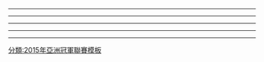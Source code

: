 {{footballbox
|date=2015年2月24日
|time=19:00 [[UTC+09:00|UTC+9]]
|team1=[[全北現代汽車足球俱樂部|全北現代汽車]] {{flagicon|KOR}}
|score=0 – 0
|report=[http://www.the-afc.com/afcasfeeds?fixtureid=8944&stageid=352&tMode=H&view=ajax&show=matchsummary 報告]
|team2={{flagicon|JPN}} [[柏雷素爾]]
|goals1=
|goals2=
|stadium=[[全州市|全州]]，[[全州世界盃體育場]]
|attendance=13,422人
|referee=[[克里斯·比思]]（{{nfa|AUS}}）
}}

{{footballbox
|date=2015年2月24日
|time=18:00 [[UTC+07:00|UTC+7]]
|team1=[[平陽貝卡麥克斯足球俱樂部|平陽比金邁]] {{flagicon|VIE}}
|score=2 – 3
|report=[http://www.the-afc.com/afcasfeeds?fixtureid=8945&stageid=352&tMode=H&view=ajax&show=matchsummary 報告]
|team2={{flagicon|CHN}} [[山東魯能泰山足球俱樂部|山東魯能泰山]]
|goals1={{le|加尼尤·奥塞尼|Ganiyu Oseni|奥塞尼}} {{goal|48}}<br>[[汪强]] {{goal|56|o.g.}}
|goals2=[[王永珀]] {{goal|47}}<br>[[杨旭]] {{goal|61||81}}
|stadium=[[土龍木]]，[[立壘運動場]]
|attendance=8,913人
|referee=[[本·威廉姆斯]]（{{nfa|AUS}}）
}}
----
{{footballbox
|date=2015年3月3日
|time=15:30 [[UTC+08:00|UTC+8]]
|team1=[[山東魯能泰山足球俱樂部|山東魯能泰山]] {{flagicon|CHN}}
|score= 1 – 4
|report=[http://www.the-afc.com/afcasfeeds?fixtureid=8947&stageid=352&tMode=H&view=ajax&show=matchsummary 報告]
|team2={{flagicon|KOR}} [[全北現代汽車足球俱樂部|全北現代汽車]]
|goals1=[[杨旭]] {{goal|61}}
|goals2=[[埃杜·貢薩爾維斯·德·奧利維拉|埃杜]] {{goal|21}}<br>{{link-ko|韓教元|한교원}} {{goal|71}}<br>[[李在城]] {{goal|76}}<br>[[莱昂纳多·罗德里格斯·佩雷拉|莱昂纳多]] {{goal|90+3}}
|stadium=[[濟南]]，[[奥林匹克体育中心]]
|attendance=27,386人
|referee= [[阿卜杜拉·哈桑·穆罕默德]]（{{nfa|UAE}}）
}}

{{footballbox
|date=2015年3月3日
|time=19:00 [[UTC+09:00|UTC+9]]
|team1=[[柏雷素爾]] {{flagicon|JPN}}
|score= 5 – 1
|report=[http://www.the-afc.com/afcasfeeds?fixtureid=8946&stageid=352&tMode=H&view=ajax&show=matchsummary 報告]
|team2={{flagicon|VIE}} [[平陽貝卡麥克斯足球俱樂部|平陽比金邁]]
|goals1=[[工藤壮人]] {{goal|42||67}}<br>{{le|大卫·弗兰科维奇|David Vranković|弗兰科维奇}} {{goal|44|o.g.}}<br>[[金昌洙]] {{goal|56}}<br>[[大谷秀和]] {{goal|75}}
|goals2={{le|加尼尤·奥塞尼|Ganiyu Oseni|奥塞尼}} {{goal|82}}
|stadium= [[柏市]]，[[日立柏足球场]]
|attendance=5,694人
|referee={{le|法哈德·马里|Fahad Al-Marri}}（{{nfa|QAT}}）
}}
----
{{footballbox
|date=2015年3月17日
|time=19:00 [[UTC+09:00|UTC+9]]
|team1=[[全北現代汽車足球俱樂部|全北現代汽車]] {{flagicon|KOR}}
|score=3 – 0 
|report=[http://www.the-afc.com/afcasfeeds?fixtureid=8949&stageid=352&tMode=H&view=ajax&show=matchsummary 報告]
|team2={{flagicon|VIE}} [[平陽貝卡麥克斯足球俱樂部|平陽比金邁]]
|goals1=[[埃尼奥·奥利维拉·儒尼奥尔|埃尼尼奥]] {{goal|16}}<br>[[李同国]] {{goal|41||88}}
|goals2=
|stadium=[[全州市|全州]]，[[全州世界盃體育場]]
|attendance= 6,704人
|referee= {{link-en|阿卜杜拉·巴利德|Abdullah Balideh}}（{{nfa|QAT}}）
}}

{{footballbox
|date=2015年3月17日
|time=19:00 [[UTC+09:00|UTC+9]]
|team1=[[柏雷素爾]] {{flagicon|JPN}}
|score=2 – 1 
|report=[http://www.the-afc.com/afcasfeeds?fixtureid=8948&stageid=352&tMode=H&view=ajax&show=matchsummary 報告]
|team2={{flagicon|CHN}} [[山東魯能泰山足球俱樂部|山東魯能泰山]]
|goals1={{link-ja|武富孝介|武富孝介}} {{goal|23}}<br>{{link-ja|輪湖直樹|輪湖直樹}} {{goal|90+2}}
|goals2=[[沃尔特·蒙蒂略|蒙蒂略]] {{goal|51}}
|stadium= [[柏市]]，[[日立柏足球场]]
|attendance=7,657人
|referee= [[拉夫山·伊尔马托夫]]（{{nfa|UZB}}）
}}
----
{{footballbox
|date=2015年4月8日
|time=18:00 [[UTC+07:00|UTC+7]]
|team1=[[平陽貝卡麥克斯足球俱樂部|平陽比金邁]] {{flagicon|VIE}}
|score=1 – 1
|report=[http://www.the-afc.com/afcasfeeds?fixtureid=8951&stageid=352&tMode=H&view=ajax&show=matchsummary 報告]
|team2={{flagicon|KOR}} [[全北現代汽車足球俱樂部|全北現代汽車]]
|goals1={{le|阿巴斯·迪恩|Abass Cheikh Dieng|迪恩}} {{goal|90+3}}
|goals2=[[埃尼尼奥]] {{goal|31}}
|stadium=[[土龍木]]，[[立壘運動場]]
|attendance=4,000人
|referee= {{link-en|贾里德·吉勒特|Jarred Gillett}}（{{nfa|AUS}}）
}}

{{footballbox
|date=2015年4月8日
|time=19:00 [[UTC+08:00|UTC+8]]
|team1=[[山東魯能泰山足球俱樂部|山東魯能泰山]] {{flagicon|CHN}}
|score=4 – 4
|report=[http://www.the-afc.com/afcasfeeds?fixtureid=8950&stageid=352&tMode=H&view=ajax&show=matchsummary 報告]
|team2={{flagicon|JPN}} [[柏雷素爾]]
|goals1=[[王永珀]] {{goal|4}}<br />[[儒尼奥尔·乌索|乌索]] {{goal|34}}<br />[[沃尔特·蒙蒂略|蒙蒂略]] {{goal|37}}<br />[[杨旭]] {{goal|49|pen.}}
|goals2=[[李安度·蒙迪拿·迪·施華|莱昂德罗]] {{goal|23}}<br />[[工藤壮人]] {{goal|29}}<br />[[克里斯蒂亚诺·达席尔瓦|克里斯蒂亚诺]] {{goal|32||76}}
|stadium=[[濟南]]，[[奥林匹克体育中心]]
|attendance=21,631人
|referee=[[阿里雷扎·法哈尼]]（{{nfa|IRN}}）
}}
----
{{footballbox
|date=2015年4月22日
|time=19:00 [[UTC+09:00|UTC+9]]
|team1=[[柏雷素爾]] {{flagicon|JPN}}
|score= 3 – 2
|report=[http://www.the-afc.com/afcasfeeds?fixtureid=8952&stageid=352&tMode=H&view=ajax&show=matchsummary 報告]
|team2={{flagicon|KOR}} [[全北現代汽車足球俱樂部|全北現代汽車]]
|goals1={{link-ja|卡洛斯·爱德华多·本迪尼·朱斯蒂|カルロス・エドゥアルド・ベンディニ・ジュスティ|爱德华多}} {{goal|9}}<br>{{link-ja|武富孝介|武富孝介}} {{goal|20||39}}
|goals2=[[李同国]] {{goal|67||81}}
|stadium= [[柏市]]，[[日立柏足球场]]
|attendance=7,424人
|referee=[[纳瓦夫·舒赫拉拉]]（{{nfa|BHR}}）
}}

{{footballbox
|date=2015年4月22日
|time=19:00 [[UTC+08:00|UTC+8]]
|team1=[[山東魯能泰山足球俱樂部|山東魯能泰山]] {{flagicon|CHN}}
|score= 3 – 1
|report=[http://www.the-afc.com/afcasfeeds?fixtureid=8953&stageid=352&tMode=H&view=ajax&show=matchsummary 報告]
|team2={{flagicon|VIE}} [[平陽貝卡麥克斯足球俱樂部|平陽比金邁]]
|goals1=[[杨旭]] {{goal|27||70}}<br />[[儒尼奥尔·乌索|乌索]] {{goal|61}}
|goals2=[[阮仲煌]] {{goal|19}}
|stadium=[[濟南]]，[[奥林匹克体育中心]]
|attendance=12,566人
|referee= {{le|阿马尔·阿里·杰内比|Ammar Al-Jeneibi}}（{{nfa|UAE}}）
}}
----
{{footballbox
|date=2015年5月6日
|time=19:30 [[UTC+09:00|UTC+9]]
|team1=[[全北現代汽車足球俱樂部|全北現代汽車]] {{flagicon|KOR}}
|score= 4 – 1
|report=[http://www.the-afc.com/afcasfeeds?fixtureid=8954&stageid=352&tMode=H&view=ajax&show=matchsummary 報告]
|team2={{flagicon|CHN}} [[山東魯能泰山足球俱樂部|山東魯能泰山]]
|goals1=[[李在城]] {{goal|25}}<br />[[金亨镒]] {{goal|51}}<br />[[埃尼尼奥]] {{goal|80|pen.}}<br />[[埃杜·贡萨尔维斯·德·奥利维拉|埃杜]] {{goal|88}}
|goals2=[[王彤 (足球运动员)|王彤]] {{goal|45+1}}
|stadium=[[全州市|全州]]，[[全州世界盃體育場]]
|attendance=11,131人
|referee=[[克里尚塔·迪兰·佩雷拉]]（{{nfa|SRI}}）
}}

{{footballbox
|date=2015年5月6日
|time=17:30 [[UTC+07:00|UTC+7]]
|team1=[[平陽貝卡麥克斯足球俱樂部|平陽比金邁]] {{flagicon|VIE}}
|score=1 – 0
|report=[http://www.the-afc.com/afcasfeeds?fixtureid=8955&stageid=352&tMode=H&view=ajax&show=matchsummary 報告]
|team2={{flagicon|JPN}} [[柏雷素爾]]
|goals1=[[黎公荣]] {{goal|56}}
|goals2=
|stadium=[[土龍木]]，[[立壘運動場]]
|attendance=4,600人
|referee= [[法哈德·米尔达西]]（{{nfa|KSA}}）
}}

[[分類:2015年亞洲冠軍聯賽模板]]